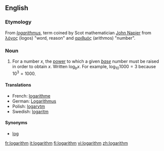 {{wikipedia}}
==English==

===Etymology===
From {{NL.}} ''[[logarithmus]]'', term coined by Scot mathematician [[w:John Napier|John Napier]] from {{Gr.}} [[λόγος]] (logos) "word, reason" and [[αριθμός]] (arithmos) "number".

===Noun===
# {{mathematics}} For a number <math>x</math>, the [[power]] to which a given ''[[base]]'' number must be raised in order to obtain <math>x</math>.  Written <math>\log_b x</math>.  For example, <math>\log_{10} 1000 = 3</math> because <math>10^3 = 1000</math>.

====Translations====

*French: [[logarithme]] {{m}}
*German: [[Logarithmus]] {{m}}
*Polish: [[logarytm]] {{m}}
*Swedish: [[logaritm]] {{c}}

====Synonyms====
*[[log]]

[[fr:logarithm]]
[[it:logarithm]]
[[fi:logarithm]]
[[vi:logarithm]]
[[zh:logarithm]]